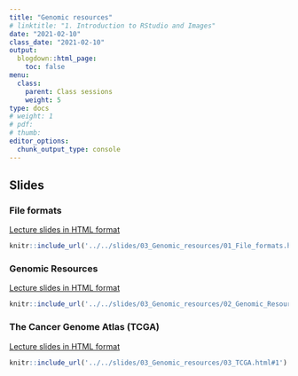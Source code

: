 ```yaml
---
title: "Genomic resources"
# linktitle: "1. Introduction to RStudio and Images"
date: "2021-02-10"
class_date: "2021-02-10"
output:
  blogdown::html_page:
    toc: false
menu:
  class:
    parent: Class sessions
    weight: 5
type: docs
# weight: 1 
# pdf: 
# thumb: 
editor_options: 
  chunk_output_type: console
---
```


## Slides

### File formats

<a href="../../slides/03_Genomic_resources/01_File_formats.html#1" target="_blank">Lecture slides in HTML format</a>

```r
knitr::include_url('../../slides/03_Genomic_resources/01_File_formats.html#1')
```

### Genomic Resources

<a href="../../slides/03_Genomic_resources/02_Genomic_Resources.html#1" target="_blank">Lecture slides in HTML format</a>

```r
knitr::include_url('../../slides/03_Genomic_resources/02_Genomic_Resources.html#1')
```

### The Cancer Genome Atlas (TCGA)

<a href="../../slides/03_Genomic_resources/03_TCGA.html#1" target="_blank">Lecture slides in HTML format</a>

```r
knitr::include_url('../../slides/03_Genomic_resources/03_TCGA.html#1')
```
